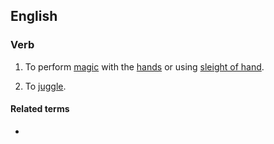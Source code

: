 ==English==

===Verb===
{{en-verb}}

# {{lb|en|intransitive}} To perform [[magic]] with the [[hand]]s or using [[sleight of hand]].
# {{lb|en|transitive}} To [[juggle]].

====Related terms====
* {{l|en|prestidigitation}}